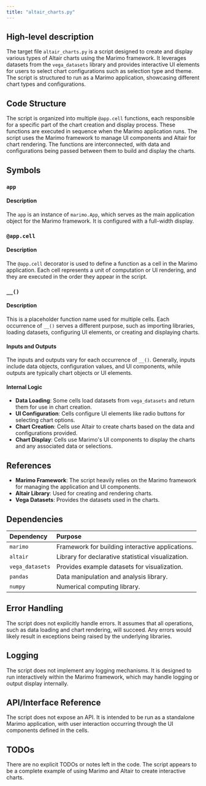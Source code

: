 ```yaml
---
title: "altair_charts.py"
---
```


## High-level description

The target file `altair_charts.py` is a script designed to create and display various types of Altair charts using the Marimo framework. It leverages datasets from the `vega_datasets` library and provides interactive UI elements for users to select chart configurations such as selection type and theme. The script is structured to run as a Marimo application, showcasing different chart types and configurations.

## Code Structure

The script is organized into multiple `@app.cell` functions, each responsible for a specific part of the chart creation and display process. These functions are executed in sequence when the Marimo application runs. The script uses the Marimo framework to manage UI components and Altair for chart rendering. The functions are interconnected, with data and configurations being passed between them to build and display the charts.

## Symbols

### `app`
#### Description
The `app` is an instance of `marimo.App`, which serves as the main application object for the Marimo framework. It is configured with a full-width display.

### `@app.cell`
#### Description
The `@app.cell` decorator is used to define a function as a cell in the Marimo application. Each cell represents a unit of computation or UI rendering, and they are executed in the order they appear in the script.

### `__()`
#### Description
This is a placeholder function name used for multiple cells. Each occurrence of `__()` serves a different purpose, such as importing libraries, loading datasets, configuring UI elements, or creating and displaying charts.

#### Inputs and Outputs
The inputs and outputs vary for each occurrence of `__()`. Generally, inputs include data objects, configuration values, and UI components, while outputs are typically chart objects or UI elements.

#### Internal Logic
- **Data Loading**: Some cells load datasets from `vega_datasets` and return them for use in chart creation.
- **UI Configuration**: Cells configure UI elements like radio buttons for selecting chart options.
- **Chart Creation**: Cells use Altair to create charts based on the data and configurations provided.
- **Chart Display**: Cells use Marimo's UI components to display the charts and any associated data or selections.

## References

- **Marimo Framework**: The script heavily relies on the Marimo framework for managing the application and UI components.
- **Altair Library**: Used for creating and rendering charts.
- **Vega Datasets**: Provides the datasets used in the charts.

## Dependencies

| Dependency     | Purpose                                      |
|:---------------|:---------------------------------------------|
| `marimo`       | Framework for building interactive applications. |
| `altair`       | Library for declarative statistical visualization. |
| `vega_datasets`| Provides example datasets for visualization. |
| `pandas`       | Data manipulation and analysis library.      |
| `numpy`        | Numerical computing library.                 |

## Error Handling

The script does not explicitly handle errors. It assumes that all operations, such as data loading and chart rendering, will succeed. Any errors would likely result in exceptions being raised by the underlying libraries.

## Logging

The script does not implement any logging mechanisms. It is designed to run interactively within the Marimo framework, which may handle logging or output display internally.

## API/Interface Reference

The script does not expose an API. It is intended to be run as a standalone Marimo application, with user interaction occurring through the UI components defined in the cells.

## TODOs

There are no explicit TODOs or notes left in the code. The script appears to be a complete example of using Marimo and Altair to create interactive charts.